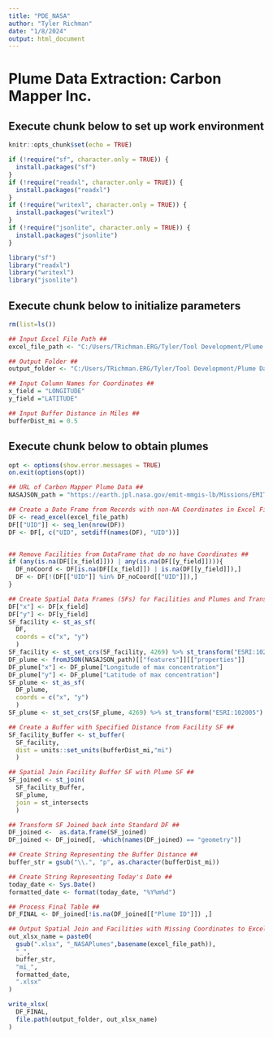 ```yaml
---
title: "PDE_NASA"
author: "Tyler Richman"
date: "1/8/2024"
output: html_document
---
```

# Plume Data Extraction: Carbon Mapper Inc.

## Execute chunk below to set up work environment
```r

knitr::opts_chunk$set(echo = TRUE)

if (!require("sf", character.only = TRUE)) {
  install.packages("sf")
}
if (!require("readxl", character.only = TRUE)) {
  install.packages("readxl")
}
if (!require("writexl", character.only = TRUE)) {
  install.packages("writexl")
}
if (!require("jsonlite", character.only = TRUE)) {
  install.packages("jsonlite")
}

library("sf")
library("readxl")
library("writexl")
library("jsonlite")

```


## Execute chunk below to initialize parameters
```r
rm(list=ls())

## Input Excel File Path ##
excel_file_path <- "C:/Users/TRichman.ERG/Tyler/Tool Development/Plume Data Extraction/Carbon Mapper Inc/Test Data/TD9_DRAFT_Targeting-NM_WellsForCarbonMapper_2023-11-08.xlsx"

## Output Folder ##
output_folder <- "C:/Users/TRichman.ERG/Tyler/Tool Development/Plume Data Extraction/NASA/Output"

## Input Column Names for Coordinates ##
x_field = "LONGITUDE"
y_field ="LATITUDE"

## Input Buffer Distance in Miles ##
bufferDist_mi = 0.5

```


## Execute chunk below to obtain plumes
```r
opt <- options(show.error.messages = TRUE)
on.exit(options(opt))

## URL of Carbon Mapper Plume Data ##
NASAJSON_path = "https://earth.jpl.nasa.gov/emit-mmgis-lb/Missions/EMIT/Layers/coverage/combined_plume_metadata.json"

## Create a Date Frame from Records with non-NA Coordinates in Excel File ##
DF <- read_excel(excel_file_path)
DF[["UID"]] <- seq_len(nrow(DF))
DF <- DF[, c("UID", setdiff(names(DF), "UID"))]


## Remove Facilities from DataFrame that do no have Coordinates ##
if (any(is.na(DF[[x_field]])) | any(is.na(DF[[y_field]]))){
  DF_noCoord <- DF[is.na(DF[[x_field]]) | is.na(DF[[y_field]]),]
  DF <- DF[!(DF[["UID"]] %in% DF_noCoord[["UID"]]),]
}

## Create Spatial Data Frames (SFs) for Facilities and Plumes and Transform to NAD 1983 Equidistant Conic contiguous USA CRS ##
DF["x"] <- DF[x_field]
DF["y"] <- DF[y_field]
SF_facility <- st_as_sf(
  DF, 
  coords = c("x", "y")
  )
SF_facility <- st_set_crs(SF_facility, 4269) %>% st_transform("ESRI:102005")
DF_plume <- fromJSON(NASAJSON_path)[["features"]][["properties"]]
DF_plume["x"] <- DF_plume["Longitude of max concentration"]
DF_plume["y"] <- DF_plume["Latitude of max concentration"]
SF_plume <- st_as_sf(
  DF_plume, 
  coords = c("x", "y")
  )
SF_plume <- st_set_crs(SF_plume, 4269) %>% st_transform("ESRI:102005")

## Create a Buffer with Specified Distance from Facility SF ##
SF_facility_Buffer <- st_buffer(
  SF_facility, 
  dist = units::set_units(bufferDist_mi,"mi")
  )

## Spatial Join Facility Buffer SF with Plume SF ##
SF_joined <- st_join(
  SF_facility_Buffer, 
  SF_plume, 
  join = st_intersects
  )

## Transform SF Joined back into Standard DF ##
DF_joined <-  as.data.frame(SF_joined)
DF_joined <- DF_joined[, -which(names(DF_joined) == "geometry")]

## Create String Representing the Buffer Distance ##
buffer_str = gsub("\\.", "p", as.character(bufferDist_mi))

## Create String Representing Today's Date ##
today_date <- Sys.Date()
formatted_date <- format(today_date, "%Y%m%d")

## Process Final Table ##
DF_FINAL <- DF_joined[!is.na(DF_joined[["Plume ID"]]) ,]

## Output Spatial Join and Facilities with Missing Coordinates to Excel ##
out_xlsx_name = paste0(
  gsub(".xlsx", "_NASAPlumes",basename(excel_file_path)),
  "_",
  buffer_str,
  "mi_",
  formatted_date,
  ".xlsx"
)

write_xlsx(
  DF_FINAL, 
  file.path(output_folder, out_xlsx_name)
)

```